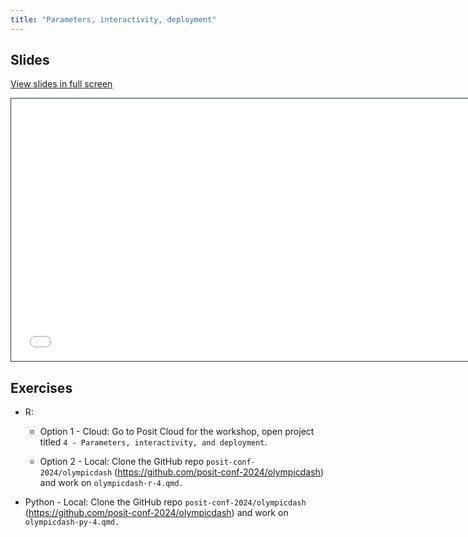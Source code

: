 ```yaml
---
title: "Parameters, interactivity, deployment"
---
```


## Slides

[View slides in full screen](4-parameters-interactivity-deployment.html)

```{=html}
<iframe class="slide-deck" src="4-parameters-interactivity-deployment.html" height="420" width="747" style="border: 1px solid #2e3846;"></iframe>
```
## Exercises

-   R:

    -   Option 1 - Cloud: Go to Posit Cloud for the workshop, open project titled `4 - Parameters, interactivity, and deployment`.

    -   Option 2 - Local: Clone the GitHub repo `posit-conf-2024/olympicdash` (<https://github.com/posit-conf-2024/olympicdash>) and work on `olympicdash-r-4.qmd.`

-   Python - Local: Clone the GitHub repo `posit-conf-2024/olympicdash` (<https://github.com/posit-conf-2024/olympicdash>) and work on `olympicdash-py-4.qmd.`

